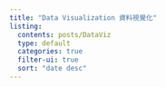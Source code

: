 ```yaml
---
title: "Data Visualization 資料視覺化"
listing:
  contents: posts/DataViz
  type: default
  categories: true
  filter-ui: true
  sort: "date desc"
---
```

